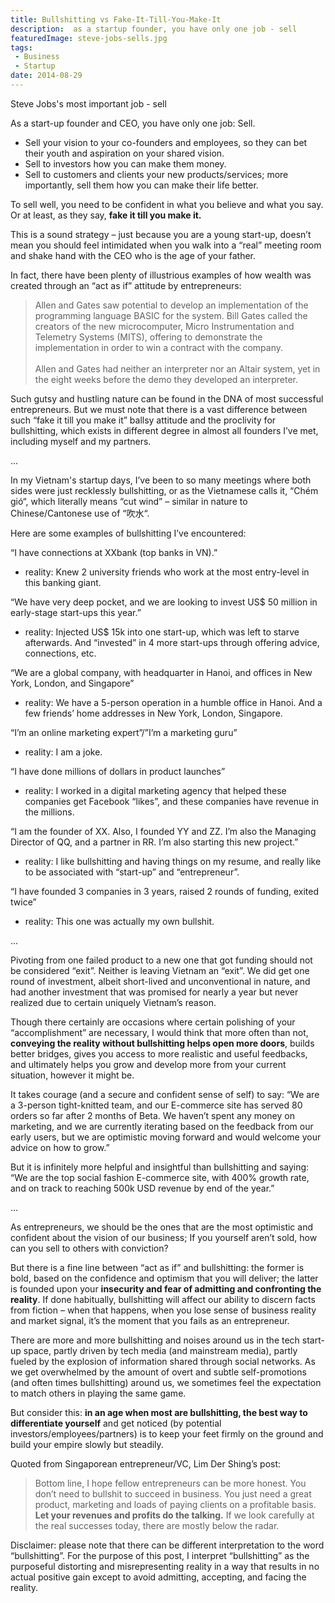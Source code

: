 ```yaml
---
title: Bullshitting vs Fake-It-Till-You-Make-It
description:  as a startup founder, you have only one job - sell
featuredImage: steve-jobs-sells.jpg
tags:
 - Business
 - Startup
date: 2014-08-29
---
```

<p style={{fontSize: "0.7em", fontStyle: "italic"}}>Steve Jobs's most important job - sell</p>


As a start-up founder and CEO, you have only one job: Sell.

- Sell your vision to your co-founders and employees, so they can bet their youth and aspiration on your shared vision.
- Sell to investors how you can make them money.
- Sell to customers and clients your new products/services; more importantly, sell them how you can make their life better.

To sell well, you need to be confident in what you believe and what you say. Or at least, as they say, **fake it till you make it.**

This is a sound strategy – just because you are a young start-up, doesn’t mean you should feel intimidated when you walk into a “real” meeting room and shake hand with the CEO who is the age of your father.

In fact, there have been plenty of illustrious examples of how wealth was created through an “act as if” attitude by entrepreneurs:

>Allen and Gates saw potential to develop an implementation of the programming language BASIC for the system. Bill Gates called the creators of the new microcomputer, Micro Instrumentation and Telemetry Systems (MITS), offering to demonstrate the implementation in order to win a contract with the company.<br /><br />Allen and Gates had neither an interpreter nor an Altair system, yet in the eight weeks before the demo they developed an interpreter.

Such gutsy and hustling nature can be found in the DNA of most successful entrepreneurs. But we must note that there is a vast difference between such “fake it till you make it” ballsy attitude and the proclivity for bullshitting, which exists in different degree in almost all founders I’ve met, including myself and my partners.

...

In my Vietnam's startup days, I’ve been to so many meetings where both sides were just recklessly bullshitting, or as the Vietnamese calls it, “Chém gió“, which literally means “cut wind” – similar in nature to Chinese/Cantonese use of “吹水“.

Here are some examples of bullshitting I’ve encountered:

“I have connections at XXbank (top banks in VN).”
- reality: Knew 2 university friends who work at the most entry-level in this banking giant.

“We have very deep pocket, and we are looking to invest US$ 50 million in early-stage start-ups this year.”
- reality: Injected US$ 15k into one start-up, which was left to starve afterwards. And “invested” in 4 more start-ups through offering advice, connections, etc.

“We are a global company, with headquarter in Hanoi, and offices in New York, London, and Singapore”
- reality: We have a 5-person operation in a humble office in Hanoi. And a few friends’ home addresses in New York, London, Singapore.

“I’m an online marketing expert”/”I’m a marketing guru”
- reality: I am a joke.

“I have done millions of dollars in product launches”
- reality: I worked in a digital marketing agency that helped these companies get Facebook “likes”, and these companies have revenue in the millions.

“I am the founder of XX. Also, I founded YY and ZZ. I’m also the Managing Director of QQ, and a partner in RR. I’m also starting this new project.” 
- reality: I like bullshitting and having things on my resume, and really like to be associated with “start-up” and “entrepreneur”.

“I have founded 3 companies in 3 years, raised 2 rounds of funding, exited twice” 
- reality: This one was actually my own bullshit.

...

Pivoting from one failed product to a new one that got funding should not be considered “exit”. Neither is leaving Vietnam an “exit”. We did get one round of investment, albeit short-lived and unconventional in nature, and had another investment that was promised for nearly a year but never realized due to certain uniquely Vietnam’s reason.

Though there certainly are occasions where certain polishing of your “accomplishment” are necessary, I would think that more often than not, **conveying the reality without bullshitting helps open more doors**, builds better bridges, gives you access to more realistic and useful feedbacks, and ultimately helps you grow and develop more from your current situation, however it might be.

It takes courage (and a secure and confident sense of self) to say:
“We are a 3-person tight-knitted team, and our E-commerce site has served 80 orders so far after 2 months of Beta. We haven’t spent any money on marketing, and we are currently iterating based on the feedback from our early users, but we are optimistic moving forward and would welcome your advice on how to grow.”

But it is infinitely more helpful and insightful than bullshitting and saying:
“We are the top social fashion E-commerce site, with 400% growth rate, and on track to reaching 500k USD revenue by end of the year.”

...

As entrepreneurs, we should be the ones that are the most optimistic and confident about the vision of our business; If you yourself aren’t sold, how can you sell to others with conviction?

But there is a fine line between “act as if” and bullshitting: the former is bold, based on the confidence and optimism that you will deliver; the latter is founded upon your **insecurity and fear of admitting and confronting the reality**. If done habitually, bullshitting will affect our ability to discern facts from fiction – when that happens, when you lose sense of business reality and market signal, it’s the moment that you fails as an entrepreneur.

There are more and more bullshitting and noises around us in the tech start-up space, partly driven by tech media (and mainstream media), partly fueled by the explosion of information shared through social networks. As we get overwhelmed by the amount of overt and subtle self-promotions (and often times bullshitting) around us, we sometimes feel the expectation to match others in playing the same game.

But consider this: **in an age when most are bullshitting, the best way to differentiate yourself** and get noticed (by potential investors/employees/partners) is to keep your feet firmly on the ground and build your empire slowly but steadily.

Quoted from Singaporean entrepreneur/VC, Lim Der Shing’s post:
>Bottom line, I hope fellow entrepreneurs can be more honest. You don’t need to bullshit to succeed in business. You just need a great product, marketing and loads of paying clients on a profitable basis. **Let your revenues and profits do the talking.** If we look carefully at the real successes today, there are mostly below the radar.

Disclaimer: please note that there can be different interpretation to the word “bullshitting”. For the purpose of this post, I interpret “bullshitting” as the purposeful distorting and misrepresenting reality in a way that results in no actual positive gain except to avoid admitting, accepting, and facing the reality.